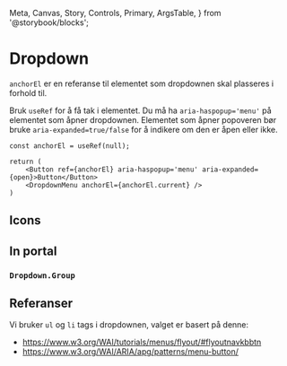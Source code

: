   Meta,
  Canvas,
  Story,
  Controls,
  Primary,
  ArgsTable,
} from '@storybook/blocks';


<Meta of={DropdownMenuStories} />

# Dropdown

<Primary />
<Controls />

`anchorEl` er en referanse til elementet som dropdownen skal plasseres i forhold til.

Bruk `useRef` for å få tak i elementet.
Du må ha `aria-haspopup='menu'` på elementet som åpner dropdownen.
Elementet som åpner popoveren bør bruke `aria-expanded=true/false` for å indikere om den er åpen eller ikke.

```tsx
const anchorEl = useRef(null);

return (
    <Button ref={anchorEl} aria-haspopup='menu' aria-expanded={open}>Button</Button>
    <DropdownMenu anchorEl={anchorEl.current} />
)
```

## Icons

<Canvas of={DropdownMenuStories.Icons} />

## In portal

<Canvas of={DropdownMenuStories.InPortal} />

### `Dropdown.Group`

<ArgsTable of={DropdownMenu.Group} />

## Referanser

Vi bruker `ul` og `li` tags i dropdownen, valget er basert på denne:

- https://www.w3.org/WAI/tutorials/menus/flyout/#flyoutnavkbbtn
- https://www.w3.org/WAI/ARIA/apg/patterns/menu-button/
